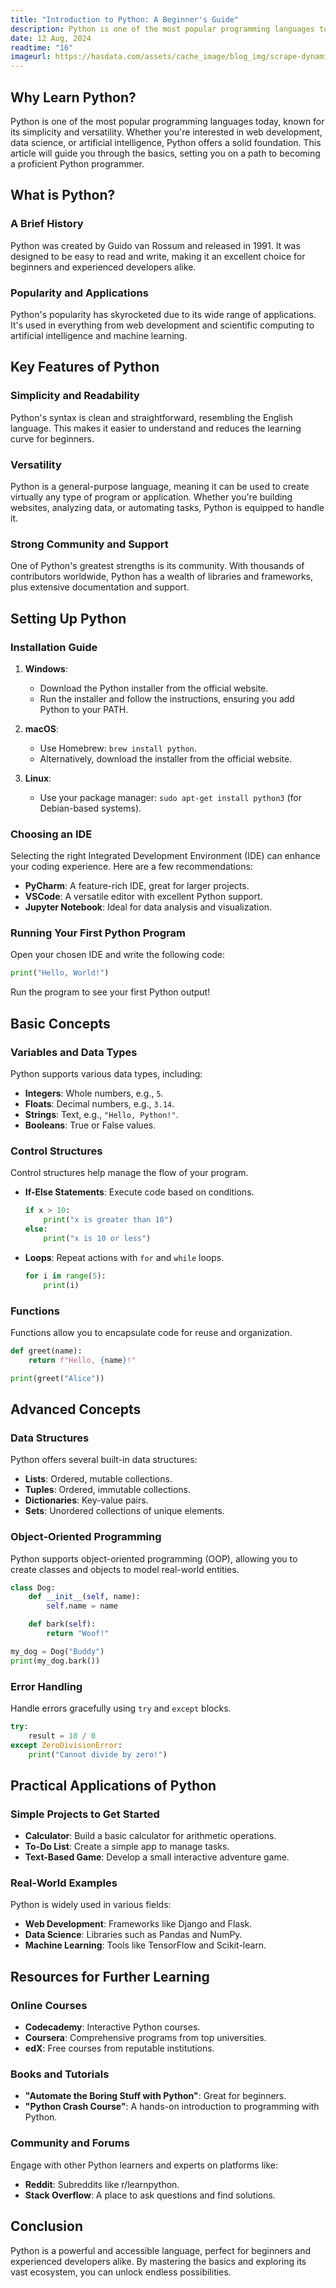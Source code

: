 ```yaml
---
title: "Introduction to Python: A Beginner's Guide"
description: Python is one of the most popular programming languages today, known for its simplicity and versatility.
date: 12 Aug, 2024
readtime: "16"
imageurl: https://hasdata.com/assets/cache_image/blog_img/scrape-dynamic-content-in-python.a16f3e1b.webp
---
```


## Why Learn Python?

Python is one of the most popular programming languages today, known for its simplicity and versatility. Whether you're interested in web development, data science, or artificial intelligence, Python offers a solid foundation. This article will guide you through the basics, setting you on a path to becoming a proficient Python programmer.

## What is Python?

### A Brief History

Python was created by Guido van Rossum and released in 1991. It was designed to be easy to read and write, making it an excellent choice for beginners and experienced developers alike.

### Popularity and Applications

Python's popularity has skyrocketed due to its wide range of applications. It's used in everything from web development and scientific computing to artificial intelligence and machine learning.

## Key Features of Python

### Simplicity and Readability

Python's syntax is clean and straightforward, resembling the English language. This makes it easier to understand and reduces the learning curve for beginners.

### Versatility

Python is a general-purpose language, meaning it can be used to create virtually any type of program or application. Whether you're building websites, analyzing data, or automating tasks, Python is equipped to handle it.

### Strong Community and Support

One of Python's greatest strengths is its community. With thousands of contributors worldwide, Python has a wealth of libraries and frameworks, plus extensive documentation and support.

## Setting Up Python

### Installation Guide

1. **Windows**:
   - Download the Python installer from the official website.
   - Run the installer and follow the instructions, ensuring you add Python to your PATH.

2. **macOS**:
   - Use Homebrew: `brew install python`.
   - Alternatively, download the installer from the official website.

3. **Linux**:
   - Use your package manager: `sudo apt-get install python3` (for Debian-based systems).

### Choosing an IDE

Selecting the right Integrated Development Environment (IDE) can enhance your coding experience. Here are a few recommendations:

- **PyCharm**: A feature-rich IDE, great for larger projects.
- **VSCode**: A versatile editor with excellent Python support.
- **Jupyter Notebook**: Ideal for data analysis and visualization.

### Running Your First Python Program

Open your chosen IDE and write the following code:

```python
print("Hello, World!")
```

Run the program to see your first Python output!

## Basic Concepts

### Variables and Data Types

Python supports various data types, including:

- **Integers**: Whole numbers, e.g., `5`.
- **Floats**: Decimal numbers, e.g., `3.14`.
- **Strings**: Text, e.g., `"Hello, Python!"`.
- **Booleans**: True or False values.

### Control Structures

Control structures help manage the flow of your program.

- **If-Else Statements**: Execute code based on conditions.
  
  ```python
  if x > 10:
      print("x is greater than 10")
  else:
      print("x is 10 or less")
  ```

- **Loops**: Repeat actions with `for` and `while` loops.

  ```python
  for i in range(5):
      print(i)
  ```

### Functions

Functions allow you to encapsulate code for reuse and organization.

```python
def greet(name):
    return f"Hello, {name}!"

print(greet("Alice"))
```

## Advanced Concepts

### Data Structures

Python offers several built-in data structures:

- **Lists**: Ordered, mutable collections.
- **Tuples**: Ordered, immutable collections.
- **Dictionaries**: Key-value pairs.
- **Sets**: Unordered collections of unique elements.

### Object-Oriented Programming

Python supports object-oriented programming (OOP), allowing you to create classes and objects to model real-world entities.

```python
class Dog:
    def __init__(self, name):
        self.name = name

    def bark(self):
        return "Woof!"

my_dog = Dog("Buddy")
print(my_dog.bark())
```

### Error Handling

Handle errors gracefully using `try` and `except` blocks.

```python
try:
    result = 10 / 0
except ZeroDivisionError:
    print("Cannot divide by zero!")
```

## Practical Applications of Python

### Simple Projects to Get Started

- **Calculator**: Build a basic calculator for arithmetic operations.
- **To-Do List**: Create a simple app to manage tasks.
- **Text-Based Game**: Develop a small interactive adventure game.

### Real-World Examples

Python is widely used in various fields:

- **Web Development**: Frameworks like Django and Flask.
- **Data Science**: Libraries such as Pandas and NumPy.
- **Machine Learning**: Tools like TensorFlow and Scikit-learn.

## Resources for Further Learning

### Online Courses

- **Codecademy**: Interactive Python courses.
- **Coursera**: Comprehensive programs from top universities.
- **edX**: Free courses from reputable institutions.

### Books and Tutorials

- **"Automate the Boring Stuff with Python"**: Great for beginners.
- **"Python Crash Course"**: A hands-on introduction to programming with Python.

### Community and Forums

Engage with other Python learners and experts on platforms like:

- **Reddit**: Subreddits like r/learnpython.
- **Stack Overflow**: A place to ask questions and find solutions.

## Conclusion

Python is a powerful and accessible language, perfect for beginners and experienced developers alike. By mastering the basics and exploring its vast ecosystem, you can unlock endless possibilities.